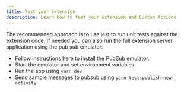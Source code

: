 ```yaml
---
title: Test your extension
description: Learn how to test your extension and Custom Actions
---
```


The recommended approach is to use jest to run unit tests against the extension code. If needed you can also run the full extension server application using the pub sub emulator:

- Follow instructions [here](https://cloud.google.com/pubsub/docs/emulator) to install the PubSub emulator.
- Start the emulator and set environment variables
- Run the app using `yarn dev`
- Send sample messages to pubsub using `yarn test:publish-new-activity`

